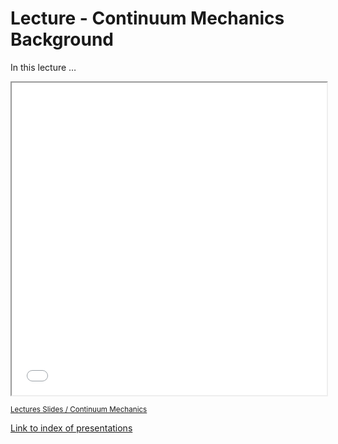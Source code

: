 # Lecture - Continuum Mechanics Background

In this lecture ...

```{=html}
<!-- Embed a presentation from this site -->
<center>
<iframe width="100%"
        height="500"
        src="../../slides/Lectures-1.4-ContinuumMechanics.reveal.html"
        allowfullscreen
        title="Lecture Slides">
</iframe>
</center>
```

<small>
[Lectures Slides / Continuum Mechanics](../../slides/Lectures-1.4-ContinuumMechanics.reveal.html)
</small>

[Link to index of presentations](../../slides/index.html)
